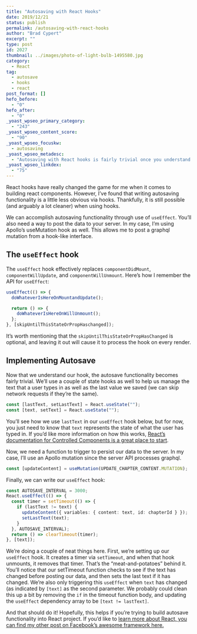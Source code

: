 ```yaml
---
title: "Autosaving with React Hooks"
date: 2019/12/21
status: publish
permalink: /autosaving-with-react-hooks
author: "Brad Cypert"
excerpt: ""
type: post
id: 2027
thumbnail: ../images/photo-of-light-bulb-1495580.jpg
category:
  - React
tag:
  - autosave
  - hooks
  - react
post_format: []
hefo_before:
  - "0"
hefo_after:
  - "0"
_yoast_wpseo_primary_category:
  - "243"
_yoast_wpseo_content_score:
  - "90"
_yoast_wpseo_focuskw:
  - autosaving
_yoast_wpseo_metadesc:
  - "Autosaving with React hooks is fairly trivial once you understand React's useEffect hook. Autosaving can be accomplished with useEffect and useState."
_yoast_wpseo_linkdex:
  - "75"
---
```


React hooks have really changed the game for me when it comes to building react components. However, I’ve found that writing autosaving functionality is a little less obvious via hooks. Thankfully, it is still possible (and arguably a lot cleaner) when using hooks.

We can accomplish autosaving functionality through use of `useEffect`. You’ll also need a way to post the data to your server. In my case, I’m using Apollo’s useMutation hook as well. This allows me to post a graphql mutation from a hook-like interface.

## The `useEffect` hook

The `useEffect` hook effectively replaces `componentDidMount`, `componentWillUpdate`, and `componentWillUnmount`. Here’s how I remember the API for `useEffect`:

```typescript
useEffect(() => {
  doWhateverIsHereOnMountandUpdate();

  return () => {
    doWhateverIsHereOnWillUnmount();
  };
}, [skipUntilThisStateOrPropHaschanged]);
```

It’s worth mentioning that the `skipUntilThisStateOrPropHasChanged` is optional, and leaving it out will cause it to process the hook on every render.

## Implementing Autosave

Now that we understand our hook, the autosave functionality becomes fairly trivial. We’ll use a couple of state hooks as well to help us manage the text that a user types in as well as the last value we saved (we can skip network requests if they’re the same).

```typescript
const [lastText, setLastText] = React.useState("");
const [text, setText] = React.useState("");
```

You’ll see how we use `lastText` in our `useEffect` hook below, but for now, you just need to know that `text` represents the state of what the user has typed in. If you’d like more information on how this works, [React’s documentation for Controlled Components is a great place to start](https://reactjs.org/docs/forms.html#controlled-components).

Now, we need a function to trigger to persist our data to the server. In my case, I’ll use an Apollo mutation since the server API processes graphql.

```typescript
const [updateContent] = useMutation(UPDATE_CHAPTER_CONTENT.MUTATION);
```

Finally, we can write our `useEffect` hook:

```typescript
const AUTOSAVE_INTERVAL = 3000;
React.useEffect(() => {
  const timer = setTimeout(() => {
    if (lastText != text) {
      updateContent({ variables: { content: text, id: chapterId } });
      setLastText(text);
    }
  }, AUTOSAVE_INTERVAL);
  return () => clearTimeout(timer);
}, [text]);
```

We’re doing a couple of neat things here. First, we’re setting up our `useEffect` hook. It creates a timer via `setTimeout`, and when that hook unmounts, it removes that timer. That’s the “meat-and-potatoes” behind it. You’ll notice that our setTimeout function checks to see if the text has changed before posting our data, and then sets the last text if it has changed.
We’re also only triggering this `useEffect` when `text` has changed (as indicated by `[text]` as the second parameter. We probably could clean this up a bit by removing the `if` in the timeout function body, and updating the `useEffect` dependency array to be `[text != lastText]`.

And that should do it! Hopefully, this helps if you’re trying to build autosave functionality into React project.
If you’d like to [learn more about React, you can find my other post on Facebook’s awesome framework here.](/tags/react/)
